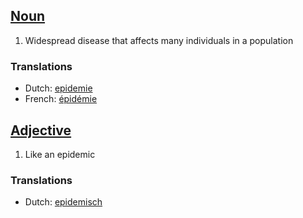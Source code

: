 ==[[Noun]]==

#Widespread disease that affects many individuals in a population

===Translations===
*Dutch: [[epidemie]]
*French: [[épidémie]]

==[[Adjective]]==

#Like an epidemic

===Translations===
*Dutch: [[epidemisch]]